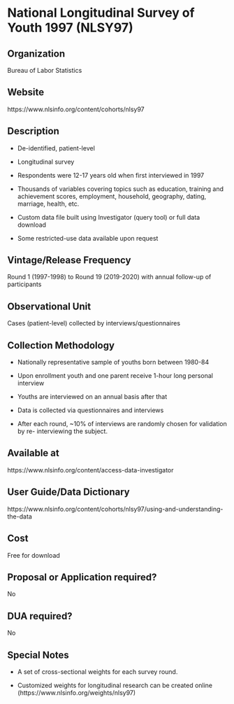 \mainmatter

<!-- Generated by generateRmd.R; do not edit by hand  -->

# National Longitudinal Survey of Youth 1997 (NLSY97)

## Organization
Bureau of Labor Statistics

## Website
https://www.nlsinfo.org/content/cohorts/nlsy97

## Description
*	De-identified, patient-level 
*	Longitudinal survey 
*	Respondents were 12-17 years old when first interviewed in 1997 
*	Thousands of variables covering topics such as education, training and achievement scores, employment, household, geography, dating, marriage, health, etc. 
*	Custom data file built using Investigator (query tool) or full data download 
*	Some restricted-use data available upon request

## Vintage/Release Frequency
Round 1 (1997-1998) to Round 19 (2019-2020) with annual follow-up of participants

## Observational Unit
Cases (patient-level) collected by interviews/questionnaires

## Collection Methodology
*	Nationally representative sample of youths born between 1980-84 
*	Upon enrollment youth and one parent receive 1-hour long personal interview 
*	Youths are interviewed on an annual basis after that 
*	Data is collected via questionnaires and interviews 
*	After each round, ~10% of interviews are randomly chosen for validation by re- interviewing the subject.

## Available at
https://www.nlsinfo.org/content/access-data-investigator

## User Guide/Data Dictionary
https://www.nlsinfo.org/content/cohorts/nlsy97/using-and-understanding-the-data

## Cost
Free for download

## Proposal or Application required?
No

## DUA required?
No

## Special Notes
*	A set of cross-sectional weights for each survey round. 
*	Customized weights for longitudinal research can be created online (https://www.nlsinfo.org/weights/nlsy97)

